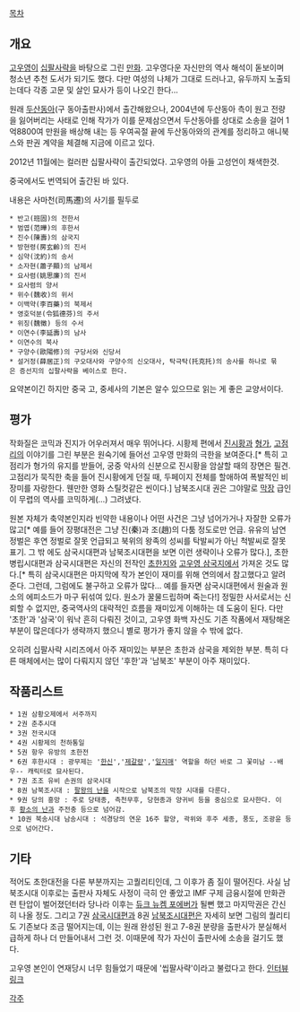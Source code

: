 [[목차]]
== 개요 ==
[[고우영]]이 [[십팔사략]]을 바탕으로 그린 [[만화]]. 고우영다운 자신만의 역사 해석이 돋보이며 청소년 추천 도서가 되기도 했다. 다만 여성의 나체가 그대로 드러나고, 유두까지 노출되는데다 각종 고문 및 살인 묘사가 등이 나오긴 한다... 

원래 [[두산동아]](구 동아출판사)에서 출간해왔으나, 2004년에 두산동아 측이 원고 전량을 잃어버리는 사태로 인해 작가가 이를 문제삼으면서 두산동아를 상대로 소송을 걸어 1억8800여 만원을 배상해 내는 등 우여곡절 끝에 두산동아와의 관계를 정리하고 애니북스와 판권 계약을 체결해 지금에 이르고 있다.

2012년 11월에는 컬러판 십팔사략이 출간되었다. 고우영의 아들 고성언이 채색한것. 

중국에서도 번역되어 출간된 바 있다. 

내용은 사마천(司馬遷)의 사기를 필두로

 * 반고(班固)의 전한서
 * 범엽(范曄)의 후한서
 * 진수(陳壽)의 삼국지
 * 방현령(房玄齡)의 진서
 * 심약(沈約)의 송서
 * 소자현(蕭子顯)의 남제서
 * 요사렴(姚思廉)의 진서
 * 요사렴의 양서
 * 위수(魏收)의 위서
 * 이백약(李百藥)의 북제서
 * 영호덕분(令狐德芬)의 주서
 * 위징(魏徵) 등의 수서
 * 이연수(李延壽)의 남사
 * 이연수의 북사
 * 구양수(歐陽修)의 구당서와 신당서
 * 설거정(薛居正)의 구오대사와 구양수의 신오대사, 탁극탁(托克托)의 송사를 하나로 묶은 증선지의 십팔사략을 베이스로 한다. 

요약본이긴 하지만 중국 고, 중세사의 기본은 알수 있으므로 읽는 게 좋은 교양서이다.


== 평가 ==
작화질은 코믹과 진지가 어우러져서 매우 뛰어나다. 시황제 편에서 [[진시황]]과 [[형가]], [[고점리]]의 이야기를 그린 부분은 원숙기에 들어선 고우영 만화의 극한을 보여준다.[* 특히 고점리가 형가의 유지를 받들어, 궁중 악사의 신분으로 진시황을 암살할 때의 장면은 필견. 고점리가 묵직한 축을 들어 진시황에게 던질 때, 두페이지 전체를 할애하여 폭발적인 비장미를 자랑한다. 웬만한 영화 스틸컷같은 씬이다.] 남북조시대 권은 그야말로 [[막장]] 급인 이 무렵의 역사를 코믹하게(…) 그려냈다.

원본 자체가 축약본인지라 빈약한 내용이나 어떤 사건은 그냥 넘어가거나 자잘한 오류가 많고[* 예를 들어 장평대전은 그냥 진(秦)과 조(趙)의 다툼 정도로만 언급. 유유의 남연 정벌은 후연 정벌로 잘못 언급되고 북위의 왕족의 성씨를 탁발씨가 아닌 척발씨로 잘못 표기. 그 밖 에도 삼국시대편과 남북조시대편을 보면 이런 생략이나 오류가 많다.], 초한병립시대편과 삼국시대편은 자신의 전작인 [[초한지]]와 [[고우영 삼국지]]에서 가져온 것도 많다.[* 특히 삼국시대편은 마지막에 작가 본인이 재미를 위해 연의에서 참고했다고 알려준다. 그런데, 그럼에도 불구하고 오류가 많다... 예를 들자면 삼국시대편에서 원술과 원소의 에피소드가 마구 뒤섞여 있다. 원소가 꿀물드립하며 죽는다!] 정밀한 사서로서는 신뢰할 수 없지만, 중국역사의 대략적인 흐름을 재미있게 이해하는 데 도움이 된다. 다만 '초한'과 '삼국'이 워낙 흔히 다뤄진 것이고, 고우영 화백 자신도 기존 작품에서 재탕해온 부분이 많은데다가 생략까지 했으니 별로 평가가 좋지 않을 수 밖에 없다.

오히려 십팔사략 시리즈에서 아주 재미있는 부분은 초한과 삼국을 제외한 부분. 특히 다른 매체에서는 많이 다뤄지지 않던 '후한'과 '남북조' 부분이 아주 재미있다. 

== 작품리스트 ==
 * 1권 삼황오제에서 서주까지
 * 2권 춘추시대
 * 3권 전국시대
 * 4권 시황제의 천하통일
 * 5권 항우 유방의 초한전
 * 6권 후한시대 : 광무제는 '[[한신]]','[[제갈량]]','[[일지매]]' 역할을 하던 바로 그 꽃미남 --배우-- 캐릭터로 묘사된다. 
 * 7권 조조 유비 손권의 삼국시대
 * 8권 남북조시대 : [[팔왕의 난]]을 시작으로 남북조의 막장 시대를 다룬다.
 * 9권 당의 흥망 : 주로 당태종, 측천무후, 당현종과 양귀비 등을 중심으로 묘사한다. 이후 [[황소의 난]]과 주전충 등으로 넘어감.
 * 10권 북송시대 남송시대 : 석경당의 연운 16주 할양, 곽위와 후주 세종, 풍도, 조광윤 등으로 넘어간다.

== 기타 ==
적어도 초한대전을 다룬 부분까지는 고퀄리티인데, 그 이후가 좀 질이 떨어진다. 사실 남북조시대 이후로는 출판사 자체도 사정이 극히 안 좋았고 IMF 구제 금융시절에 만화관련 탄압이 벌어졌던터라 당나라 이후는 [[듀크 뉴켐 포에버]]가 될뻔 했고 마지막권은 간신히 나올 정도. 그리고 7권 [[삼국시대]]편과 8권 [[남북조시대]]편은 자세히 보면 그림의 퀄리티도 기존보다 조금 떨어지는데, 이는 원래 완성된 원고 7-8권 분량을 출판사가 분실해서 급하게 하나 더 만들어내서 그런 것. 이때문에 작가 자신이 출판사에 소송을 걸기도 했다. 

고우영 본인이 연재당시 너무 힘들었기 때문에 '씹팔사략'이라고 불렀다고 한다. [http://www.personweb.com/articles/27?page=2 인터뷰 링크]

[[각주]]
